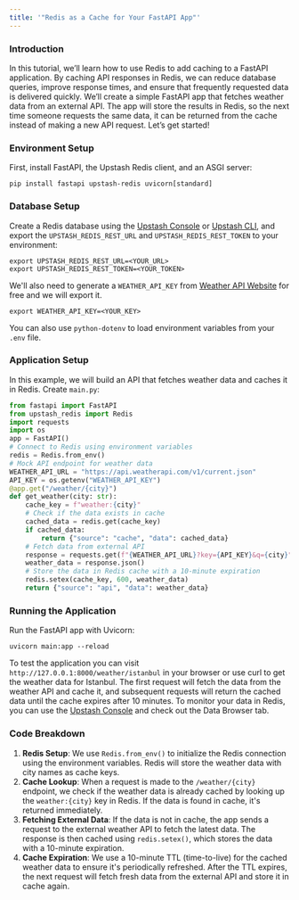 ```yaml
---
title: '"Redis as a Cache for Your FastAPI App"'
---
```

### Introduction
In this tutorial, we’ll learn how to use Redis to add caching to a FastAPI application. By caching API responses in Redis, we can reduce database queries, improve response times, and ensure that frequently requested data is delivered quickly.
We’ll create a simple FastAPI app that fetches weather data from an external API. The app will store the results in Redis, so the next time someone requests the same data, it can be returned from the cache instead of making a new API request. Let’s get started!
### Environment Setup
First, install FastAPI, the Upstash Redis client, and an ASGI server:
```shell
pip install fastapi upstash-redis uvicorn[standard]
```
### Database Setup
Create a Redis database using the [Upstash Console](https://console.upstash.com) or [Upstash CLI](https://github.com/upstash/cli), and export the `UPSTASH_REDIS_REST_URL` and `UPSTASH_REDIS_REST_TOKEN` to your environment:
```shell
export UPSTASH_REDIS_REST_URL=<YOUR_URL>
export UPSTASH_REDIS_REST_TOKEN=<YOUR_TOKEN>
```
We'll also need to generate a `WEATHER_API_KEY` from [Weather API Website](https://www.weatherapi.com) for free and we will export it.
```shell
export WEATHER_API_KEY=<YOUR_KEY>
```
You can also use `python-dotenv` to load environment variables from your `.env` file.
### Application Setup
In this example, we will build an API that fetches weather data and caches it in Redis.
Create `main.py`:
```python main.py
from fastapi import FastAPI
from upstash_redis import Redis
import requests
import os
app = FastAPI()
# Connect to Redis using environment variables
redis = Redis.from_env()
# Mock API endpoint for weather data
WEATHER_API_URL = "https://api.weatherapi.com/v1/current.json"
API_KEY = os.getenv("WEATHER_API_KEY")
@app.get("/weather/{city}")
def get_weather(city: str):
    cache_key = f"weather:{city}"
    # Check if the data exists in cache
    cached_data = redis.get(cache_key)
    if cached_data:
        return {"source": "cache", "data": cached_data}
    # Fetch data from external API
    response = requests.get(f"{WEATHER_API_URL}?key={API_KEY}&q={city}")
    weather_data = response.json()
    # Store the data in Redis cache with a 10-minute expiration
    redis.setex(cache_key, 600, weather_data)
    return {"source": "api", "data": weather_data}
```
### Running the Application
Run the FastAPI app with Uvicorn:
```shell
uvicorn main:app --reload
```
To test the application you can visit `http://127.0.0.1:8000/weather/istanbul` in your browser or use curl to get the weather data for Istanbul. The first request will fetch the data from the weather API and cache it, and subsequent requests will return the cached data until the cache expires after 10 minutes.
To monitor your data in Redis, you can use the [Upstash Console](https://console.upstash.com) and check out the Data Browser tab.
### Code Breakdown
1. **Redis Setup**: We use `Redis.from_env()` to initialize the Redis connection using the environment variables. Redis will store the weather data with city names as cache keys.
2. **Cache Lookup**: When a request is made to the `/weather/{city}` endpoint, we check if the weather data is already cached by looking up the `weather:{city}` key in Redis. If the data is found in cache, it's returned immediately.
3. **Fetching External Data**: If the data is not in cache, the app sends a request to the external weather API to fetch the latest data. The response is then cached using `redis.setex()`, which stores the data with a 10-minute expiration.
4. **Cache Expiration**: We use a 10-minute TTL (time-to-live) for the cached weather data to ensure it's periodically refreshed. After the TTL expires, the next request will fetch fresh data from the external API and store it in cache again.